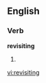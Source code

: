 ==English==

===Verb===
'''revisiting'''

# {{present participle of|[[revisit]]}}

[[vi:revisiting]]